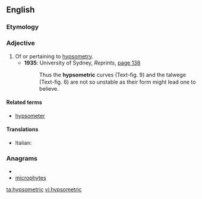 ==English==

===Etymology===
{{suffix|hypsometry|ic}}

===Adjective===
{{en-adj|-}}

# Of or pertaining to [[hypsometry]].
#* '''1935''': University of Sydney, ''Reprints'', <span class="plainlinks">[http://books.google.co.uk/books?lr=lang_en&ei=Uza9SrndEJDWygSkvPnMDw&num=100&as_brr=0&as_drrb_is=q&as_minm_is=0&as_miny_is=&as_maxm_is=0&as_maxy_is=&id=ByzPAAAAMAAJ&dq=talwege&q=%22and+the+talwege%22#search_anchor page 138]</span>
#*: Thus the '''hypsometric''' curves (Text-ﬁg. 9) and the talwege (Text-ﬁg. 6) are not so unstable as their form might lead one to believe.

====Related terms====
* [[hypsometer]]

====Translations====
{{trans-top|of or pertaining to hypsometry}}
* Italian: {{t-|it|ipsometrico}}
{{trans-mid}}
{{trans-bottom}}

===Anagrams===
* {{alphagram|cehimoprsty}}
* [[microphytes#English|microphytes]]

[[ta:hypsometric]]
[[vi:hypsometric]]